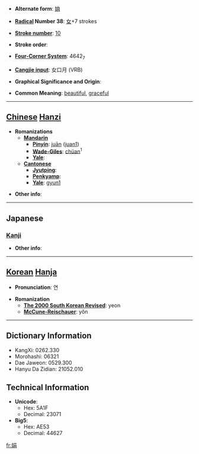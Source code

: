 * '''Alternate form''': [[姢]]

* '''[[Wiktionary:Chinese radical index| Radical]] Number 38''': [[Wiktionary:Chinese radical index 女|女]]+7 strokes

* '''[[Wiktionary:Chinese total strokes index|Stroke number]]''': [[Wiktionary:Chinese total strokes index 10|10]]

* '''Stroke order''': 

* '''[[Wiktionary:Chinese four corner index|Four-Corner System]]''': 4642<sub>7</sub>

* '''[[Wiktionary:Chinese Cangjie index|Cangjie input]]''': 女口月 (VRB)

* '''Graphical Significance and Origin''': 

* '''Common Meaning''': [[beautiful]], [[graceful]]

----

== [[Chinese]] [[Hanzi]] ==

* '''Romanizations'''
** '''[[Mandarin]]'''
*** '''[[Pinyin]]''': [[juān]] ([[juan1]])
*** '''[[Wade-Giles]]''': [[chüan]]<sup>1</sup>
*** '''[[Yale]]''': 
** '''[[Cantonese]]'''
*** '''[[Jyutping]]''':
*** '''[[Penkyamp]]''': 
*** '''[[Yale]]''': [[gyun1]]

* '''Other info''': 

----

==Japanese==
===[[Kanji]]===
{{kanji|on readings=[[けん]] (ken), [[えん]] (en)
|kun readings=[[あでやか]] (adeyaka), [[しなやか]] (shinayaka), [[こびる]] (kobiru)
}}

* '''Other info''':  

----

== [[Korean]] [[Hanja]] ==

* '''Pronunciation''': 연

* '''Romanization'''
** '''[[The 2000 South Korean Revised Romanization|The 2000 South Korean Revised]]''': yeon
** '''[[McCune-Reischauer]]''': yŏn

----

== Dictionary Information ==

* KangXi: 0262.330
* Morohashi: 06321
* Dae Jaweon: 0529.300
* Hanyu Da Zidian: 21052.010

== Technical Information ==

* '''Unicode''':
** Hex: 5A1F
** Decimal: 23071
* '''Big5''':
** Hex: AE53
** Decimal: 44627

[[fr:娟]]